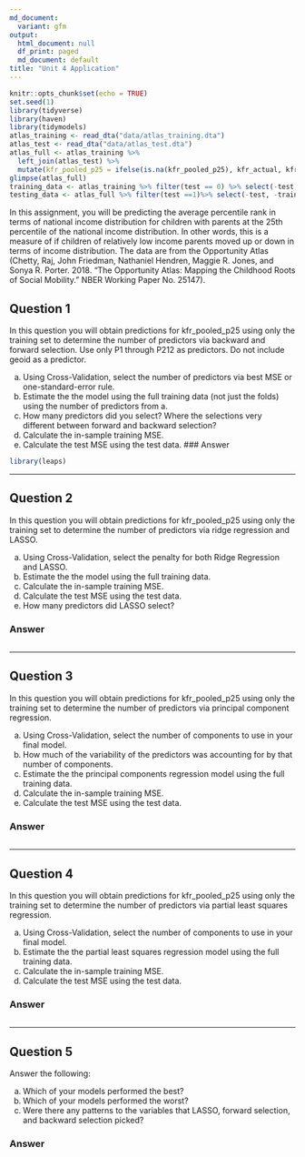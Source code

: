 ```yaml
---
md_document:
  variant: gfm
output:
  html_document: null
  df_print: paged
  md_document: default
title: "Unit 4 Application"
---
```

  
```r
knitr::opts_chunk$set(echo = TRUE)
set.seed(1)
library(tidyverse)
library(haven)
library(tidymodels)
atlas_training <- read_dta("data/atlas_training.dta")
atlas_test <- read_dta("data/atlas_test.dta")
atlas_full <- atlas_training %>% 
  left_join(atlas_test) %>% 
  mutate(kfr_pooled_p25 = ifelse(is.na(kfr_pooled_p25), kfr_actual, kfr_pooled_p25)) %>% select(-kfr_actual)
glimpse(atlas_full)
training_data <- atlas_training %>% filter(test == 0) %>% select(-test, -training)
testing_data <- atlas_full %>% filter(test ==1)%>% select(-test, -training)


```

In this assignment, you will be predicting the average percentile rank in terms of national income distribution for children with parents at the 25th percentile of the national income distribution. In other words, this is a measure of if children of relatively low income parents moved up or down in terms of income distribution. The data are from the Opportunity Atlas (Chetty, Raj, John Friedman, Nathaniel Hendren, Maggie R. Jones, and Sonya R. Porter. 2018. “The Opportunity Atlas: Mapping the Childhood Roots of Social Mobility.” NBER Working Paper No. 25147). 


## Question 1
In this question you will obtain predictions for kfr_pooled_p25 using only the training set to determine the number of predictors via backward and forward selection. Use only P1 through P212 as predictors. Do not include geoid as a predictor.

a. Using Cross-Validation, select the number of predictors via best MSE or one-standard-error rule.
b. Estimate the the model using the full training data (not just the folds) using the number of predictors from a.
c. How many predictors did you select? Where the selections very different between forward and backward selection?
d. Calculate the in-sample training MSE.
e. Calculate the test MSE using the test data.
### Answer

```r
library(leaps)


```



*************************************

## Question 2
In this question you will obtain predictions for kfr_pooled_p25 using only the training set to determine the number of predictors via ridge regression and LASSO. 

a. Using Cross-Validation, select the penalty for both Ridge Regression and LASSO.
b. Estimate the the model using the full training data.
c. Calculate the in-sample training MSE.
d. Calculate the test MSE using the test data.
e. How many predictors did LASSO select?



### Answer

```r


```




*************************************



## Question 3
In this question you will obtain predictions for kfr_pooled_p25 using only the training set to determine the number of predictors via principal component regression. 

a. Using Cross-Validation, select the number of components to use in your final model.
b. How much of the variability of the predictors was accounting for by that number of components.
c. Estimate the the principal components regression model using the full training data.
d. Calculate the in-sample training MSE.
e. Calculate the test MSE using the test data.




### Answer

```r




```




*************************************


## Question 4

In this question you will obtain predictions for kfr_pooled_p25 using only the training set to determine the number of predictors via partial least squares regression. 

a. Using Cross-Validation, select the number of components to use in your final model.
b. Estimate the the partial least squares regression model using the full training data.
c. Calculate the in-sample training MSE.
d. Calculate the test MSE using the test data.



### Answer


```r


```




*************************************



## Question 5
Answer the following:

a. Which of your models performed the best? 
b. Which of your models performed the worst?
c. Were there any patterns to the variables that LASSO, forward selection, and backward selection picked?



### Answer


